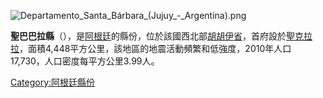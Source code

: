 [[Image:Departamento_Santa_Bárbara_(Jujuy_-_Argentina).png|right]]
{{Coord|24|18|21|S|64|39|42|W|display=title}}

'''聖巴巴拉縣'''（{{lang-es|Departamento Santa Bárbara}}），是[[阿根廷|阿根廷]]的縣份，位於該國西北部[[胡胡伊省|胡胡伊省]]，首府設於[[聖克拉拉_(胡胡伊省)|聖克拉拉]]，面積4,448平方公里，該地區的地震活動頻繁和低強度，2010年人口17,730，人口密度每平方公里3.99人。

{{Argentina-geo-stub}}
[[Category:阿根廷縣份|Category:阿根廷縣份]]